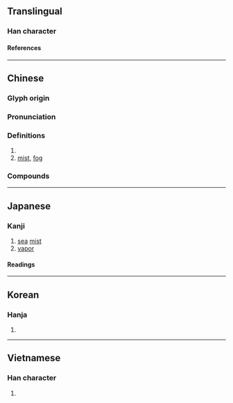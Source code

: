 {{character info}}
==Translingual==

===Han character===
{{Han char|rn=85|rad=水|as=16|sn=19|four=37111|canj=EYEM|ids=⿰氵韰}}

====References====
{{Han ref|kx=0660.150|dkj=18667|dj=1070.080|hdz=31783.080|uh=7023}}

----

==Chinese==
{{zh-forms}}

===Glyph origin===
{{Han etym}}

===Pronunciation===
{{zh-pron
|m=xiè
|c=haai6
|mc=y
|oc=y
|cat=
}}

===Definitions===
{{zh-hanzi}}

# {{zh-used|沆瀣|short=1}}
# [[mist]], [[fog]]

===Compounds===
{{zh-der|沆瀣|沆瀣一氣|玉瀣}}

----

==Japanese==

===Kanji===
{{ja-kanji|grade=|rs=水16}}

# [[sea]] [[mist]]
# [[vapor]]

====Readings====
{{ja-readings
|on=かい, がい, え
}}

----

==Korean==

===Hanja===
{{ko-hanja|해}}

# {{rfdef|ko|sort=水16}}

----

==Vietnamese==

===Han character===
{{vi-readings|rs=水16|reading=dới}}

# {{rfdef|vi|sort=水16}}